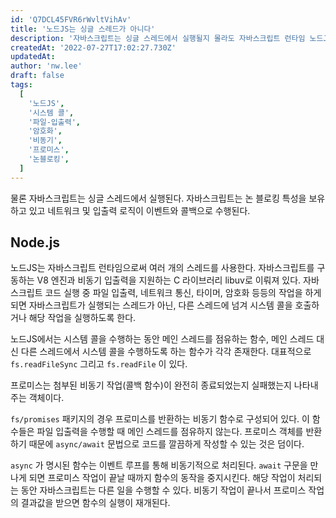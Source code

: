 ```yaml
---
id: 'Q7DCL45FVR6rWvltVihAv'
title: '노드JS는 싱글 스레드가 아니다'
description: '자바스크립트는 싱글 스레드에서 실행될지 몰라도 자바스크립트 런타임 노드JS는 아닙니다.'
createdAt: '2022-07-27T17:02:27.730Z'
updatedAt:
author: 'nw.lee'
draft: false
tags:
  [
    '노드JS',
    '시스템 콜',
    '파일-입출력',
    '암호화',
    '비동기',
    '프로미스',
    '논블로킹',
  ]
---
```


물론 자바스크립트는 싱글 스레드에서 실행된다. 자바스크립트는 논 블로킹 특성을 보유하고 있고 네트워크 및 입출력 로직이 이벤트와 콜백으로 수행된다.

## Node.js

노드JS는 자바스크립트 런타임으로써 여러 개의 스레드를 사용한다. 자바스크립트를 구동하는 V8 엔진과 비동기 입출력을 지원하는 C 라이브러리 libuv로 이뤄져 있다. 자바스크립트 코드 실행 중 파일 입출력, 네트워크 통신, 타이머, 암호화 등등의 작업을 하게 되면 자바스크립트가 실행되는 스레드가 아닌, 다른 스레드에 넘겨 시스템 콜을 호출하거나 해당 작업을 실행하도록 한다.

노드JS에서는 시스템 콜을 수행하는 동안 메인 스레드를 점유하는 함수, 메인 스레드 대신 다른 스레드에서 시스템 콜을 수행하도록 하는 함수가 각각 존재한다. 대표적으로 `fs.readFileSync` 그리고 `fs.readFile` 이 있다.

프로미스는 첨부된 비동기 작업(콜백 함수)이 완전히 종료되었는지 실패했는지 나타내주는 객체이다.

`fs/promises` 패키지의 경우 프로미스를 반환하는 비동기 함수로 구성되어 있다. 이 함수들은 파일 입출력을 수행할 때 메인 스레드를 점유하지 않는다. 프로미스 객체를 반환하기 때문에 `async/await` 문법으로 코드를 깔끔하게 작성할 수 있는 것은 덤이다.

`async` 가 명시된 함수는 이벤트 루프를 통해 비동기적으로 처리된다. `await` 구문을 만나게 되면 프로미스 작업이 끝날 때까지 함수의 동작을 중지시킨다. 해당 작업이 처리되는 동안 자바스크립트는 다른 일을 수행할 수 있다. 비동기 작업이 끝나서 프로미스 작업의 결과값을 받으면 함수의 실행이 재개된다.
